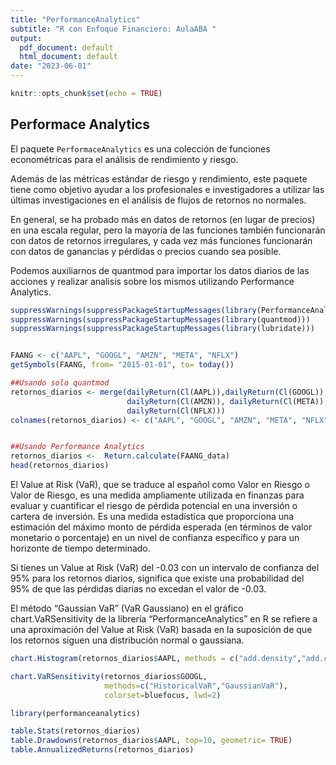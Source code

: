 ```yaml
---
title: "PerformanceAnalytics"
subtitle: "R con Enfoque Financiero: AulaABA "
output:
  pdf_document: default
  html_document: default
date: "2023-06-01"
---
```


```r
knitr::opts_chunk$set(echo = TRUE)
```

## Performace Analytics

El paquete `PerformaceAnalytics` es una colección de funciones econométricas para el análisis de rendimiento y riesgo.

Además de las métricas estándar de riesgo y rendimiento, este paquete tiene como objetivo ayudar a los profesionales e investigadores a utilizar las últimas investigaciones en el análisis de flujos de retornos no normales.

En general, se ha probado más en datos de retornos (en lugar de precios) en una escala regular, pero la mayoría de las funciones también funcionarán con datos de retornos irregulares, y cada vez más funciones funcionarán con datos de ganancias y pérdidas o precios cuando sea posible.

Podemos auxiliarnos de quantmod para importar los datos diarios de las acciones y realizar analisis sobre los mismos utilizando Performance Analytics.

```r
suppressWarnings(suppressPackageStartupMessages(library(PerformanceAnalytics)))
suppressWarnings(suppressPackageStartupMessages(library(quantmod)))
suppressWarnings(suppressPackageStartupMessages(library(lubridate)))


FAANG <- c("AAPL", "GOOGL", "AMZN", "META", "NFLX")
getSymbols(FAANG, from= "2015-01-01", to= today())

##Usando solo quantmod
retornos_diarios <- merge(dailyReturn(Cl(AAPL)),dailyReturn(Cl(GOOGL)),
                          dailyReturn(Cl(AMZN)), dailyReturn(Cl(META)),
                          dailyReturn(Cl(NFLX)))
colnames(retornos_diarios) <- c("AAPL", "GOOGL", "AMZN", "META", "NFLX")


##Usando Performance Analytics
retornos_diarios <-  Return.calculate(FAANG_data)
head(retornos_diarios)
```


El Value at Risk (VaR), que se traduce al español como Valor en Riesgo o Valor de Riesgo, es una medida ampliamente utilizada en finanzas para evaluar y cuantificar el riesgo de pérdida potencial en una inversión o cartera de inversión. Es una medida estadística que proporciona una estimación del máximo monto de pérdida esperada (en términos de valor monetario o porcentaje) en un nivel de confianza específico y para un horizonte de tiempo determinado.


Si tienes un Value at Risk (VaR) del -0.03 con un intervalo de confianza del 95% para los retornos diarios, significa que existe una probabilidad del 95% de que las pérdidas diarias no excedan el valor de -0.03.


El método "Gaussian VaR" (VaR Gaussiano) en el gráfico chart.VaRSensitivity de la librería "PerformanceAnalytics" en R se refiere a una aproximación del Value at Risk (VaR) basada en la suposición de que los retornos siguen una distribución normal o gaussiana.

```r

chart.Histogram(retornos_diarios$AAPL, methods = c("add.density","add.centered"))

chart.VaRSensitivity(retornos_diarios$GOOGL, 
                     methods=c("HistoricalVaR","GaussianVaR"), 
                     colorset=bluefocus, lwd=2)

```


```r
library(performanceanalytics)

table.Stats(retornos_diarios)
table.Drawdowns(retornos_diarios$AAPL, top=10, geometric= TRUE)
table.AnnualizedReturns(retornos_diarios)

```